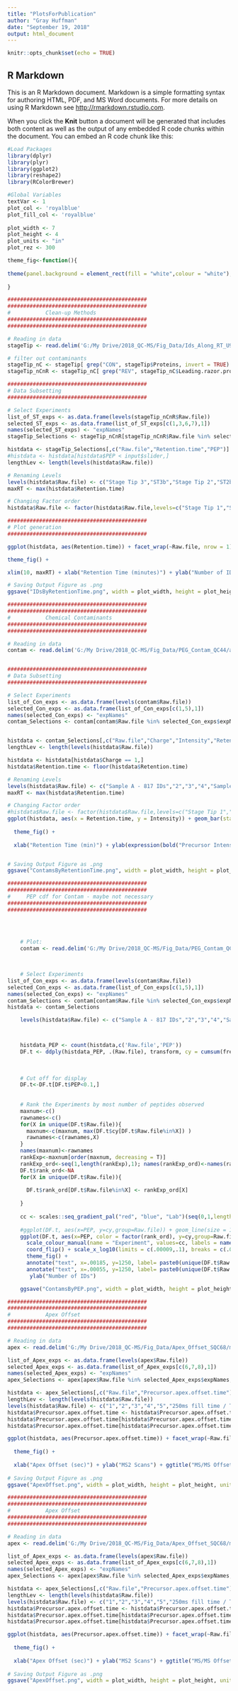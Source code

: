 ```yaml
---
title: "PlotsForPublication"
author: "Gray Huffman"
date: "September 19, 2018"
output: html_document
---
```


```r
knitr::opts_chunk$set(echo = TRUE)
```

## R Markdown

This is an R Markdown document. Markdown is a simple formatting syntax for authoring HTML, PDF, and MS Word documents. For more details on using R Markdown see <http://rmarkdown.rstudio.com>.

When you click the **Knit** button a document will be generated that includes both content as well as the output of any embedded R code chunks within the document. You can embed an R code chunk like this:

```r
#Load Packages
library(dplyr)
library(plyr)
library(ggplot2) 
library(reshape2)
library(RColorBrewer)
```

```r
#Global Variables
textVar <- 1
plot_col <- 'royalblue'
plot_fill_col <- 'royalblue'
  
plot_width <- 7
plot_height <- 4
plot_units <- "in"
plot_rez <- 300

theme_fig<-function(){
  
theme(panel.background = element_rect(fill = "white",colour = "white"), panel.grid.major = element_line(size = .25, linetype = "solid",color="lightgrey"), panel.grid.minor = element_line(size = .25, linetype = "solid",color="lightgrey"),legend.position="none",axis.text.x = element_text(angle = 45, hjust = 1, margin=margin(r=45)), axis.title=element_text(size=rel(1.2*textVar),face="bold"), axis.text = element_text(size = rel(1.2*textVar)),strip.text = element_text(size=rel(1.2*textVar)), plot.title = element_text(size=20*textVar))
  
}

```


```r
############################################
############################################
#           Clean-up Methods
############################################
############################################

# Reading in data
stageTip <- read.delim('G:/My Drive/2018_QC-MS/Fig_Data/Ids_Along_RT_U937/evidence.txt')

# filter out contaminants
stageTip_nC <- stageTip[ grep("CON", stageTip$Proteins, invert = TRUE) , ]
stageTip_nCnR <- stageTip_nC[ grep("REV", stageTip_nC$Leading.razor.protein, invert = TRUE) , ]

############################################
# Data Subsetting
############################################

# Select Experiments
list_of_ST_exps <- as.data.frame(levels(stageTip_nCnR$Raw.file))
selected_ST_exps <- as.data.frame(list_of_ST_exps[c(1,3,6,7),1])
names(selected_ST_exps) <- "expNames"
stageTip_Selections <- stageTip_nCnR[stageTip_nCnR$Raw.file %in% selected_ST_exps$expNames,]

histdata <- stageTip_Selections[,c("Raw.file","Retention.time","PEP")]
#histdata <- histdata[histdata$PEP < input$slider,]
lengthLev <- length(levels(histdata$Raw.file))

# Renaming Levels
levels(histdata$Raw.file) <- c("Stage Tip 3","ST3b","Stage Tip 2","ST2b","mPOP2","mPOP","Stage Tip 1","ST1b")
maxRT <- max(histdata$Retention.time)

# Changing Factor order
histdata$Raw.file <- factor(histdata$Raw.file,levels=c("Stage Tip 1","ST1b","Stage Tip 2","ST2b","Stage Tip 3","ST3b","mPOP2","mPOP"))

############################################
# Plot generation
############################################

ggplot(histdata, aes(Retention.time)) + facet_wrap(~Raw.file, nrow = 1)+ geom_histogram(bins=100,color=plot_col, fill=plot_fill_col) + coord_flip() +

theme_fig() +

xlim(10, maxRT) + xlab("Retention Time (minutes)") + ylab("Number of IDs") + ggtitle("Peptide Identifications by Retention Time")

# Saving Output Figure as .png
ggsave("IDsByRetentionTime.png", width = plot_width, height = plot_height, units = "in", dpi = 300)

```


```r
############################################
############################################
#           Chemical Contaminants
############################################
############################################

# Reading in data
contam <- read.delim('G:/My Drive/2018_QC-MS/Fig_Data/PEG_Contam_QC44/allPeptides.txt')


############################################
# Data Subsetting
############################################

# Select Experiments
list_of_Con_exps <- as.data.frame(levels(contam$Raw.file))
selected_Con_exps <- as.data.frame(list_of_Con_exps[c(1,5),1])
names(selected_Con_exps) <- "expNames"
contam_Selections <- contam[contam$Raw.file %in% selected_Con_exps$expNames,]


histdata <- contam_Selections[,c("Raw.file","Charge","Intensity","Retention.time")]
lengthLev <- length(levels(histdata$Raw.file))

histdata <- histdata[histdata$Charge == 1,]
histdata$Retention.time <- floor(histdata$Retention.time)

# Renaming Levels
levels(histdata$Raw.file) <- c("Sample A - 817 IDs","2","3","4","Sample A - Contaminated - 383 IDs","6","7","8","9","10")
maxRT <- max(histdata$Retention.time)

# Changing Factor order
#histdata$Raw.file <- factor(histdata$Raw.file,levels=c("Stage Tip 1","ST1b","Stage Tip 2","ST2b","Stage Tip 3","ST3b","mPOP2","mPOP"))
ggplot(histdata, aes(x = Retention.time, y = Intensity)) + geom_bar(stat = 'identity', width= 1,color=plot_col, fill=plot_fill_col)+ facet_wrap(~Raw.file, nrow = 1) + coord_flip() +
  
  theme_fig() +
  
  xlab("Retention Time (min)") + ylab(expression(bold("Precursor Intensity"))) + ggtitle("Hydrophobicity of Contaminant Ions")


# Saving Output Figure as .png
ggsave("ContamsByRetentionTime.png", width = plot_width, height = plot_height, units = "in", dpi = 300)
```



```r

############################################
############################################
#     PEP cdf for Contam - maybe not necessary
############################################
############################################


    
  
    # Plot:
    contam <- read.delim('G:/My Drive/2018_QC-MS/Fig_Data/PEG_Contam_QC44/evidence.txt')


    
    # Select Experiments
list_of_Con_exps <- as.data.frame(levels(contam$Raw.file))
selected_Con_exps <- as.data.frame(list_of_Con_exps[c(1,5),1])
names(selected_Con_exps) <- "expNames"
contam_Selections <- contam[contam$Raw.file %in% selected_Con_exps$expNames,]
histdata <- contam_Selections

    levels(histdata$Raw.file) <- c("Sample A - 817 IDs","2","3","4","Sample A - Contaminated - 383 IDs","6","7","8","9","10")



    histdata_PEP <- count(histdata,c('Raw.file','PEP'))
    DF.t <- ddply(histdata_PEP, .(Raw.file), transform, cy = cumsum(freq))
    
    
    
    # Cut off for display
    DF.t<-DF.t[DF.t$PEP<0.1,]
    
    
    # Rank the Experiments by most number of peptides observed
    maxnum<-c()
    rawnames<-c()
    for(X in unique(DF.t$Raw.file)){
      maxnum<-c(maxnum, max(DF.t$cy[DF.t$Raw.file%in%X]) )
      rawnames<-c(rawnames,X)
    }
    names(maxnum)<-rawnames
    rankExp<-maxnum[order(maxnum, decreasing = T)]
    rankExp_ord<-seq(1,length(rankExp),1); names(rankExp_ord)<-names(rankExp)
    DF.t$rank_ord<-NA
    for(X in unique(DF.t$Raw.file)){
      
      DF.t$rank_ord[DF.t$Raw.file%in%X] <- rankExp_ord[X]
      
    }
    
    cc <- scales::seq_gradient_pal("red", "blue", "Lab")(seq(0,1,length.out=length(rankExp_ord)))
    
    #ggplot(DF.t, aes(x=PEP, y=cy,group=Raw.file)) + geom_line(size = 1.2) + coord_flip() + scale_x_log10(limits = c(.00009,.1), breaks = c(.0001,.001,.01,.1), labels = scales::trans_format("log10", scales::math_format(10^.x))) + theme( panel.background = element_rect(fill = "white",colour = "white"), panel.grid.major = element_line(size = .25, linetype = "solid",color="lightgrey"), panel.grid.minor = element_line(size = .25, linetype = "solid",color="lightgrey"), axis.text.x = element_text(angle = 45, hjust = 1, margin=margin(r=45)), axis.title=element_text(size=rel(1.2),face="bold"), axis.text = element_text(size = rel(textVar)),strip.text = element_text(size=textVar)) + ylab("Number of IDs") 
    ggplot(DF.t, aes(x=PEP, color = factor(rank_ord), y=cy,group=Raw.file)) + geom_line(size = 1.2) +
      scale_colour_manual(name = "Experiment", values=cc, labels = names(rankExp_ord)) +
      coord_flip() + scale_x_log10(limits = c(.00009,.1), breaks = c(.0001,.001,.01,.1), labels = scales::trans_format("log10", scales::math_format(10^.x))) + 
      theme_fig() +
      annotate("text", x=.00185, y=1250, label= paste0(unique(DF.t$Raw.file)[1]), color = "red", size = 5*textVar) +
      annotate("text", x=.00055, y=1250, label= paste0(unique(DF.t$Raw.file)[2]), color = "blue", size = 5*textVar) +
       ylab("Number of IDs") 

    ggsave("ContamsByPEP.png", width = plot_width, height = plot_height, units = "in", dpi = 300)


```

```r
############################################
############################################
#           Apex Offset
############################################
############################################

# Reading in data
apex <- read.delim('G:/My Drive/2018_QC-MS/Fig_Data/Apex_Offset_SQC68/msmsScans.txt')

list_of_Apex_exps <- as.data.frame(levels(apex$Raw.file))
selected_Apex_exps <- as.data.frame(list_of_Apex_exps[c(6,7,8),1])
names(selected_Apex_exps) <- "expNames"
apex_Selections <- apex[apex$Raw.file %in% selected_Apex_exps$expNames,]

histdata <- apex_Selections[,c("Raw.file","Precursor.apex.offset.time")]
lengthLev <- length(levels(histdata$Raw.file))
levels(histdata$Raw.file) <- c("1","2","3","4","5","250ms fill time / Top 3","500ms fill time / Top 3","1000ms fill time / Top 3","9","10","11","12","13","14","15","16","17","18","19","20")
histdata$Precursor.apex.offset.time <- histdata$Precursor.apex.offset.time*60
histdata$Precursor.apex.offset.time[histdata$Precursor.apex.offset.time > 8] <- 9
histdata$Precursor.apex.offset.time[histdata$Precursor.apex.offset.time < -8] <- -9

ggplot(histdata, aes(Precursor.apex.offset.time)) + facet_wrap(~Raw.file, nrow = 1)+ geom_histogram(color=plot_col, fill=plot_fill_col) + coord_flip() + 
  
  theme_fig() +
  
  xlab("Apex Offset (sec)") + ylab("MS2 Scans") + ggtitle("MS/MS Offset from Apex")
      
# Saving Output Figure as .png
ggsave("ApexOffset.png", width = plot_width, height = plot_height, units = "in", dpi = 300) 


```
```r
############################################
############################################
#           Apex Offset
############################################
############################################

# Reading in data
apex <- read.delim('G:/My Drive/2018_QC-MS/Fig_Data/Apex_Offset_SQC68/msmsScans.txt')

list_of_Apex_exps <- as.data.frame(levels(apex$Raw.file))
selected_Apex_exps <- as.data.frame(list_of_Apex_exps[c(6,7,8),1])
names(selected_Apex_exps) <- "expNames"
apex_Selections <- apex[apex$Raw.file %in% selected_Apex_exps$expNames,]

histdata <- apex_Selections[,c("Raw.file","Precursor.apex.offset.time")]
lengthLev <- length(levels(histdata$Raw.file))
levels(histdata$Raw.file) <- c("1","2","3","4","5","250ms fill time / Top 3","500ms fill time / Top 3","1000ms fill time / Top 3","9","10","11","12","13","14","15","16","17","18","19","20")
histdata$Precursor.apex.offset.time <- histdata$Precursor.apex.offset.time*60
histdata$Precursor.apex.offset.time[histdata$Precursor.apex.offset.time > 8] <- 9
histdata$Precursor.apex.offset.time[histdata$Precursor.apex.offset.time < -8] <- -9

ggplot(histdata, aes(Precursor.apex.offset.time)) + facet_wrap(~Raw.file, nrow = 1)+ geom_histogram(color=plot_col, fill=plot_fill_col) + coord_flip() + 
  
  theme_fig() +
  
  xlab("Apex Offset (sec)") + ylab("MS2 Scans") + ggtitle("MS/MS Offset from Apex")
      
# Saving Output Figure as .png
ggsave("ApexOffset.png", width = plot_width, height = plot_height, units = "in", dpi = 300) 


```
